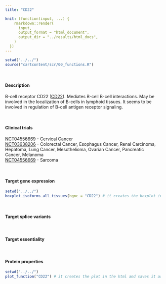 ```yaml
---
title: "CD22"

knit: (function(input, ...) {
    rmarkdown::render(
      input,
      output_format = "html_document",
      output_dir = "../results/html_docs",
    )
  })
---
```


```r
setwd("../../")
source("cartcontent/scr/00_functions.R")
```

<br>

#### Description
B-cell receptor CD22 ([CD22](https://www.uniprot.org/uniprot/P20273)). Mediates B-cell B-cell interactions. May be involved in the localization of B-cells in lymphoid tissues. It seems to be involved in regulation of B-cell antigen receptor signaling. 

<br> 

#### Clinical trials 
[NCT04556669](https://clinicaltrials.gov/ct2/show/NCT04556669) - Cervical Cancer <br>
[NCT03638206](https://clinicaltrials.gov/ct2/show/NCT03638206) - Colorectal Cancer, Esophagus Cancer, Renal Carcinoma, Hepatoma, Lung Cancer, Mesothelioma, Ovarian Cancer, Pancreatic Cancer, Melanoma <br>
[NCT04556669](https://clinicaltrials.gov/ct2/show/NCT04556669) - Sarcoma <br>

<br>

#### Target gene expression
```r
setwd("../../")
boxplot_isoforms_all_tissues(hgnc = "CD22") # it creates the boxplot in the html and saves it as .pdf in the plot/isoform_expression folder
```
<br>

#### Target splice variants

<br>

#### Target essentiality

<br>

#### Protein properties
```r
setwd("../../")
plot_function("CD22") # it creates the plot in the html and saves it as .pdf in the plot/protein_properties folder
```